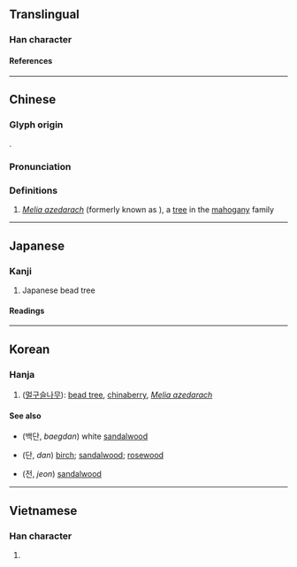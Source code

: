 {{character info}}
==Translingual==

===Han character===
{{Han char|rn=75|rad=木|as=09|sn=13|four=45996|canj=DDWF|ids=⿰木柬}}

====References====
{{Han ref|kx=0540.070|dkj=15148|dj=0927.140|hdz=21245.090|uh=695D}}

----

==Chinese==
{{zh-forms}}

===Glyph origin===
{{Han etym}}
{{Han compound|木|柬|ls=psc}}.

===Pronunciation===
{{zh-pron
|m=liàn
|c=lin6
|mn=lēng
|mc=y
|oc=y
|ma=
|cat=pn
}}

===Definitions===
{{zh-hanzi}}

# ''[[Melia azedarach]]'' (formerly known as {{taxlink|Melia japonica|species|noshow=1}}), a [[tree]] in the [[mahogany]] family

----

==Japanese==

===Kanji===
{{ja-kanji|grade=|rs=木09}}

# Japanese bead tree

====Readings====
{{ja-readings
|goon=れん
|kanon=れん
|kun=お.うち-
}}

----

==Korean==

===Hanja===
{{ko-hanja|hangeul=[[련]]>[[연]]|eumhun=|rv=ryeon>yeon|mr=ryŏn>yŏn|y=lyen>yen}}

# ([[멀구슬나무]]): [[bead tree]], [[chinaberry]], ''[[Melia azedarach]]''

====See also====
* {{l|ko|白檀}} (백단, ''baegdan'') white [[sandalwood]]
* {{l|ko|檀}} (단, ''dan'') [[birch]]; [[sandalwood]]; [[rosewood]]
* {{l|ko|栴}} (전, ''jeon'') [[sandalwood]]

----

==Vietnamese==

===Han character===
{{vi-readings|rs=木09|reading=[[luyện]], [[xoan]]}}

# {{rfdef|vi|sort=木09}}

{{cln|vi|Han tu}}